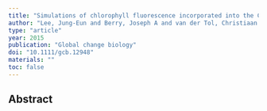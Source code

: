 ```yaml
---
title: "Simulations of chlorophyll fluorescence incorporated into the C ommunity L and M odel version 4"
author: "Lee, Jung-Eun and Berry, Joseph A and van der Tol, Christiaan and Yang, Xi and Guanter, Luis and Damm, Alexander and Baker, Ian and Frankenberg, Christian"
type: "article"
year: 2015
publication: "Global change biology"
doi: "10.1111/gcb.12948"
materials: ""
toc: false
---
```


## Abstract

